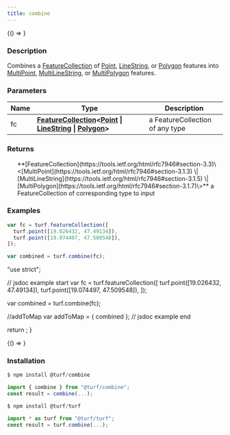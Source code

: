 ```yaml
---
title: combine
---
```



<!-- Expose turf as global var for experimenting in the browser console -->

<BrowserOnly>{() => <WindowTurfGlobal turf={turf} />}</BrowserOnly>

### Description

Combines a [FeatureCollection](https://tools.ietf.org/html/rfc7946#section-3.3) of [Point](https://tools.ietf.org/html/rfc7946#section-3.1.2), [LineString](https://tools.ietf.org/html/rfc7946#section-3.1.4), or [Polygon](https://tools.ietf.org/html/rfc7946#section-3.1.6) features
into [MultiPoint](https://tools.ietf.org/html/rfc7946#section-3.1.3), [MultiLineString](https://tools.ietf.org/html/rfc7946#section-3.1.5), or [MultiPolygon](https://tools.ietf.org/html/rfc7946#section-3.1.7) features.

### Parameters

| Name | Type                                                                                                                                                                                                                                                                      | Description                     |
| ---- | ------------------------------------------------------------------------------------------------------------------------------------------------------------------------------------------------------------------------------------------------------------------------- | ------------------------------- |
| fc   | **[FeatureCollection](https://tools.ietf.org/html/rfc7946#section-3.3)\<[Point](https://tools.ietf.org/html/rfc7946#section-3.1.2) \| [LineString](https://tools.ietf.org/html/rfc7946#section-3.1.4) \| [Polygon](https://tools.ietf.org/html/rfc7946#section-3.1.6)\>** | a FeatureCollection of any type |

### Returns

<ul>
  **[FeatureCollection](https://tools.ietf.org/html/rfc7946#section-3.3)\<[MultiPoint](https://tools.ietf.org/html/rfc7946#section-3.1.3) \| [MultiLineString](https://tools.ietf.org/html/rfc7946#section-3.1.5) \| [MultiPolygon](https://tools.ietf.org/html/rfc7946#section-3.1.7)\>** a FeatureCollection of corresponding type to input

</ul>

### Examples

```javascript
var fc = turf.featureCollection([
  turf.point([19.026432, 47.49134]),
  turf.point([19.074497, 47.509548]),
]);

var combined = turf.combine(fc);
```

  "use strict";

  // jsdoc example start
  var fc = turf.featureCollection([
    turf.point([19.026432, 47.49134]),
    turf.point([19.074497, 47.509548]),
  ]);

  var combined = turf.combine(fc);

  //addToMap
  var addToMap = { combined };
  // jsdoc example end

  return <ExampleMap addToMap={addToMap} />;
}

<!-- prettier-ignore -->
<BrowserOnly>{() => <Map0 />}</BrowserOnly>

### Installation

```javascript
$ npm install @turf/combine

import { combine } from "@turf/combine";
const result = combine(...);
```

```javascript
$ npm install @turf/turf

import * as turf from "@turf/turf";
const result = turf.combine(...);
```

